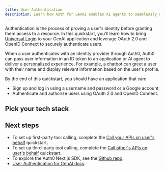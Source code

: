 ```yaml
---
title: User Authentication
description: Learn how Auth for GenAI enables AI agents to seamlessly authenticate users.
---
```



Authentication is the process of proving a user's identity before granting them access to a resource. In this quickstart, you'll learn how to bring [Universal Login](https://auth0.com/docs/authenticate/login/auth0-universal-login) to your GenAI application and leverage OAuth 2.0 and OpenID Connect to securely authenticate users.

When a user authenticates with an identity provider through Auth0, Auth0 can pass user information in an ID token to an application or AI agent to deliver a personalized experience. For example, a chatbot can greet a user with their name and display relevant information based on the user's profile.

By the end of this quickstart, you should have an application that can:

- Sign up and log in using a username and password or a Google account.
- Authenticate and authorize users using OAuth 2.0 and OpenID Connect.

## Pick your tech stack

<Tabs>
  <Tab
    title="Next.js"
    icon="https://mintlify-assets.b-cdn.net/auth0/next-js.svg"
  >
    <VercelUserAuthentication />
  </Tab>
  <Tab
    title="FastAPI"
    icon="https://mintlify-assets.b-cdn.net/auth0/FastAPI.svg"
  >
    <FastApiUserAuthentication />
  </Tab>
</Tabs>

## Next steps

- To set up first-party tool calling, complete the [Call your APIs on user's behalf](../get-started/call-your-apis-on-users-behalf) quickstart.
- To set up third-party tool calling, complete the [Call other's APIs on user's behalf](../get-started/call-others-apis-on-users-behalf) quickstart.
- To explore the Auth0 Next.js SDK, see the [Github repo](https://github.com/auth0/nextjs-auth0).
- [User Authentication for GenAI docs](/ai/docs/intro/user-authentication).
